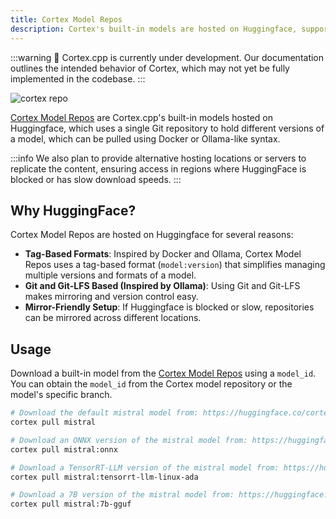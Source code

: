 ```yaml
---
title: Cortex Model Repos
description: Cortex's built-in models are hosted on Huggingface, supporting multi-engine repositories.
---
```


:::warning
🚧 Cortex.cpp is currently under development. Our documentation outlines the intended behavior of Cortex, which may not yet be fully implemented in the codebase.
:::

![cortex repo](/img/docs/repo.png)

[Cortex Model Repos](https://huggingface.co/cortexso) are Cortex.cpp's built-in models hosted on Huggingface, which uses a single Git repository to hold different versions of a model, which can be pulled using Docker or Ollama-like syntax.

:::info
We also plan to provide alternative hosting locations or servers to replicate the content, ensuring access in regions where HuggingFace is blocked or has slow download speeds.
::: 

## Why HuggingFace?
Cortex Model Repos are hosted on Huggingface for several reasons:
- **Tag-Based Formats**: Inspired by Docker and Ollama, Cortex Model Repos uses a tag-based format (`model:version`) that simplifies managing multiple versions and formats of a model.
- **Git and Git-LFS Based (Inspired by Ollama)**: Using Git and Git-LFS makes mirroring and version control easy.
- **Mirror-Friendly Setup**: If Huggingface is blocked or slow, repositories can be mirrored across different locations.

## Usage
Download a built-in model from the [Cortex Model Repos](https://huggingface.co/cortexso) using a `model_id`. You can obtain the `model_id` from the Cortex model repository or the model's specific branch.
```bash
# Download the default mistral model from: https://huggingface.co/cortexso/mistral/tree/main
cortex pull mistral

# Download an ONNX version of the mistral model from: https://huggingface.co/cortexso/mistral/tree/onnx
cortex pull mistral:onnx

# Download a TensorRT-LLM version of the mistral model from: https://huggingface.co/cortexso/mistral/tree/tensorrt-llm-linux-ada
cortex pull mistral:tensorrt-llm-linux-ada

# Download a 7B version of the mistral model from: https://huggingface.co/cortexso/mistral/tree/7b-gguf
cortex pull mistral:7b-gguf
```